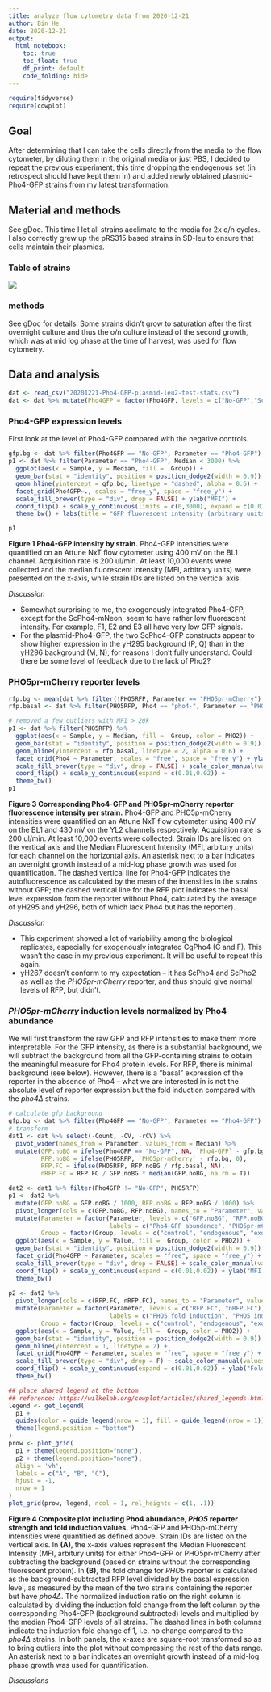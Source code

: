 ```yaml
---
title: analyze flow cytometry data from 2020-12-21
author: Bin He
date: 2020-12-21
output: 
  html_notebook:
    toc: true
    toc_float: true
    df_print: default
    code_folding: hide
---
```


```r
require(tidyverse)
require(cowplot)
```

## Goal

After determining that I can take the cells directly from the media to the flow cytometer, by diluting them in the original media or just PBS, I decided to repeat the previous experiment, this time dropping the endogenous set (in retrospect should have kept them in) and added newly obtained plasmid-Pho4-GFP strains from my latest transformation.

## Material and methods
See gDoc. This time I let all strains acclimate to the media for 2x o/n cycles. I also correctly grew up the pRS315 based strains in SD-leu to ensure that cells maintain their plasmids.

### Table of strains
![](./img/strains-genotype.png)

### methods
See gDoc for details. Some strains didn't grow to saturation after the first overnight culture and thus the o/n culture instead of the second growth, which was at mid log phase at the time of harvest, was used for flow cytometry.

## Data and analysis
```r
dat <- read_csv("20201221-Pho4-GFP-plasmid-leu2-test-stats.csv")
dat <- dat %>% mutate(Pho4GFP = factor(Pho4GFP, levels = c("No-GFP","ScPho4-mNeon","ScPho4-EGFP", "CgPho4-mNeon")), Group = factor(Group, levels = c("control", "endogenous", "exogenous", "plasmid")), Pho4 = factor(Pho4, levels = c("pho4-","ScPho4", "CgPho4")))
```

### Pho4-GFP expression levels
First look at the level of Pho4-GFP compared with the negative controls.
```r
gfp.bg <- dat %>% filter(Pho4GFP == "No-GFP", Parameter == "Pho4-GFP") %>% pull(Median) %>% mean()
p1 <- dat %>% filter(Parameter == "Pho4-GFP", Median < 3000) %>% 
  ggplot(aes(x = Sample, y = Median, fill =  Group)) + 
  geom_bar(stat = "identity", position = position_dodge2(width = 0.9)) +
  geom_hline(yintercept = gfp.bg, linetype = "dashed", alpha = 0.6) +
  facet_grid(Pho4GFP~., scales = "free_y", space = "free_y") +
  scale_fill_brewer(type = "div", drop = FALSE) + ylab("MFI") +
  coord_flip() + scale_y_continuous(limits = c(0,3000), expand = c(0.01,0)) +
  theme_bw() + labs(title = "GFP fluorescent intensity (arbitrary units)", subtitle = "dashed line indicates background fluorescence")

p1
```
**Figure 1 Pho4-GFP intensity by strain.** Pho4-GFP intensities were quantified on an Attune NxT flow cytometer using 400 mV on the BL1 channel. Acquisition rate is 200 ul/min. At least 10,000 events were collected and the median fluorescent intensity (MFI, arbitrary units) were presented on the x-axis, while strain IDs are listed on the vertical axis.

_Discussion_

- Somewhat surprising to me, the exogenously integrated Pho4-GFP, except for the ScPho4-mNeon, seem to have rather low fluorescent intensity. For example, F1, E2 and E3 all have very low GFP signals.
- For the plasmid-Pho4-GFP, the two ScPho4-GFP constructs appear to show higher expression in the yH295 background (P, Q) than in the yH296 background (M, N), for reasons I don't fully understand. Could there be some level of feedback due to the lack of Pho2?

### PHO5pr-mCherry reporter levels
```r
rfp.bg <- mean(dat %>% filter(!PHO5RFP, Parameter == "PHO5pr-mCherry") %>% pull(Median))
rfp.basal <- dat %>% filter(PHO5RFP, Pho4 == "pho4-", Parameter == "PHO5pr-mCherry") %>% pull(Median) %>% mean()

# removed a few outliers with MFI > 20k
p1 <- dat %>% filter(PHO5RFP) %>% 
  ggplot(aes(x = Sample, y = Median, fill =  Group, color = PHO2)) + 
  geom_bar(stat = "identity", position = position_dodge2(width = 0.9)) +
  geom_hline(yintercept = rfp.basal, linetype = 2, alpha = 0.6) +
  facet_grid(Pho4 ~ Parameter, scales = "free", space = "free_y") + ylab("MFI") +
  scale_fill_brewer(type = "div", drop = FALSE) + scale_color_manual(values = c("red", NA)) +
  coord_flip() + scale_y_continuous(expand = c(0.01,0.02)) +
  theme_bw()
p1
```
**Figure 3 Corresponding Pho4-GFP and PHO5pr-mCherry reporter fluorescence intensity per strain.** Pho4-GFP and PHO5p-mCherry intensities were quantified on an Attune NxT flow cytometer using 400 mV on the BL1 and 430 mV on the YL2 channels respectively. Acquisition rate is 200 ul/min. At least 10,000 events were collected. Strain IDs are listed on the vertical axis and the Median Fluorescent Intensity (MFI, arbitury units) for each channel on the horizontal axis. An asterisk next to a bar indicates an overnight growth instead of a mid-log phase growth was used for quantification. The dashed vertical line for Pho4-GFP indicates the autofluorescence as calculated by the mean of the intensities in the strains without GFP; the dashed vertical line for the RFP plot indicates the basal level expression from the reporter without Pho4, calculated by the average of yH295 and yH296, both of which lack Pho4 but has the reporter).

_Discussion_

- This experiment showed a lot of variability among the biological replicates, especially for exogenously integrated CgPho4 (C and F). This wasn't the case in my previous experiment. It will be useful to repeat this again.
- yH267 doesn't conform to my expectation -- it has ScPho4 and ScPho2 as well as the _PHO5pr-mCherry_ reporter, and thus should give normal levels of RFP, but didn't.

### _PHO5pr-mCherry_ induction levels normalized by Pho4 abundance
We will first transform the raw GFP and RFP intensities to make them more interpretable. For the GFP intensity, as there is a substantial background, we will subtract the background from all the GFP-containing strains to obtain the meaningful measure for Pho4 protein levels. For RFP, there is minimal background (see below). However, there is a "basal" expression of the reporter in the absence of Pho4 -- what we are interested in is not the absolute level of reporter expression but the fold induction compared with the _pho4∆_ strains.
```r
# calculate gfp background
gfp.bg <- dat %>% filter(Pho4GFP == "No-GFP", Parameter == "Pho4-GFP") %>% pull(Median) %>% mean()
# transform
dat1 <- dat %>% select(-Count, -CV, -rCV) %>% 
  pivot_wider(names_from = Parameter, values_from = Median) %>% 
  mutate(GFP.noBG = ifelse(Pho4GFP == "No-GFP", NA, `Pho4-GFP` - gfp.bg),
         RFP.noBG = ifelse(PHO5RFP, `PHO5pr-mCherry` - rfp.bg, 0),
         RFP.FC = ifelse(PHO5RFP, RFP.noBG / rfp.basal, NA),
         nRFP.FC = RFP.FC / GFP.noBG * median(GFP.noBG, na.rm = T))
```

```r
dat2 <- dat1 %>% filter(Pho4GFP != "No-GFP", PHO5RFP)
p1 <- dat2 %>% 
  mutate(GFP.noBG = GFP.noBG / 1000, RFP.noBG = RFP.noBG / 1000) %>% 
  pivot_longer(cols = c(GFP.noBG, RFP.noBG), names_to = "Parameter", values_to = "Value") %>%
  mutate(Parameter = factor(Parameter, levels = c("GFP.noBG", "RFP.noBG"),  
                            labels = c("Pho4-GFP abundance", "PHO5pr-mCherry level")),
         Group = factor(Group, levels = c("control", "endogenous", "exogenous", "plasmid"))) %>% 
  ggplot(aes(x = Sample, y = Value, fill =  Group, color = PHO2)) + 
  geom_bar(stat = "identity", position = position_dodge2(width = 0.9)) +
  facet_grid(Pho4GFP ~ Parameter, scales = "free", space = "free_y") +
  scale_fill_brewer(type = "div", drop = FALSE) + scale_color_manual(values = c("red", NA)) +
  coord_flip() + scale_y_continuous(expand = c(0.01,0.02)) + ylab("MFI (x1000, a.u.)") + 
  theme_bw()
  
p2 <- dat2 %>% 
  pivot_longer(cols = c(RFP.FC, nRFP.FC), names_to = "Parameter", values_to = "Value") %>%
  mutate(Parameter = factor(Parameter, levels = c("RFP.FC", "nRFP.FC"), 
                            labels = c("PHO5 fold induction", "PHO5 induction / Pho4-GFP")),
         Group = factor(Group, levels = c("control", "endogenous", "exogenous", "plasmid"))) %>% 
  ggplot(aes(x = Sample, y = Value, fill =  Group, color = PHO2)) + 
  geom_bar(stat = "identity", position = position_dodge2(width = 0.9)) +
  geom_hline(yintercept = 1, linetype = 2) +
  facet_grid(Pho4GFP ~ Parameter, scales = "free", space = "free_y") +
  scale_fill_brewer(type = "div", drop = F) + scale_color_manual(values = c("red", NA)) +
  coord_flip() + scale_y_continuous(expand = c(0.01,0.02)) + ylab("Fold Induction") + xlab("") +
  theme_bw()

## place shared legend at the bottom
## reference: https://wilkelab.org/cowplot/articles/shared_legends.html
legend <- get_legend(
  p1 + 
  guides(color = guide_legend(nrow = 1), fill = guide_legend(nrow = 1)) +
  theme(legend.position = "bottom")
)
prow <- plot_grid(
  p1 + theme(legend.position="none"),
  p2 + theme(legend.position="none"),
  align = 'vh',
  labels = c("A", "B", "C"),
  hjust = -1,
  nrow = 1
)
plot_grid(prow, legend, ncol = 1, rel_heights = c(1, .1))
```
**Figure 4 Composite plot including Pho4 abundance, _PHO5_ reporter strength and fold induction values.** Pho4-GFP and PHO5p-mCherry intensities were quantified as defined above. Strain IDs are listed on the vertical axis. In **(A)**, the x-axis values represent the Median Fluorescent Intensity (MFI, arbitury units) for either Pho4-GFP or PHO5pr-mCherry after subtracting the background (based on strains without the corresponding fluorescent protein). In **(B)**, the fold change for _PHO5_ reporter is calculated as the background-subtracted RFP level divided by the basal expression level, as measured by the mean of the two strains containing the reporter but have _pho4∆_. The normalized induction ratio on the right column is calculated by dividing the induction fold change from the left column by the corresponding Pho4-GFP (background subtracted) levels and multiplied by the median Pho4-GFP levels of all strains. The dashed lines in both columns indicate the induction fold change of 1, i.e. no change compared to the _pho4∆_ strains. In both panels, the x-axes are square-root transformed so as to bring outliers into the plot without compressing the rest of the data range. An asterisk next to a bar indicates an overnight growth instead of a mid-log phase growth was used for quantification.

_Discussions_

